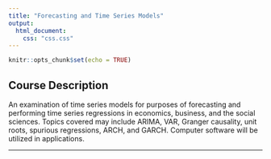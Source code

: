 ```yaml
---
title: "Forecasting and Time Series Models"
output:
  html_document:
    css: "css.css"
---
```


```r
knitr::opts_chunk$set(echo = TRUE)
```

## Course Description

An examination of time series models for purposes of forecasting and performing time series regressions in economics, business, and the social sciences. Topics covered may include ARIMA, VAR, Granger causality, unit roots, spurious regressions, ARCH, and GARCH. Computer software will be utilized in applications.

__________

